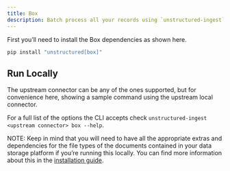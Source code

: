 ```yaml
---
title: Box 
description: Batch process all your records using `unstructured-ingest` to store structured outputs locally on your filesystem and upload those local files to a Box folder.
---
```


First you’ll need to install the Box dependencies as shown here.

```bash
pip install "unstructured[box]"

```


## Run Locally

The upstream connector can be any of the ones supported, but for convenience here, showing a sample command using the upstream local connector.


<CodeGroup>

  <BoxSh />

  <BoxPy />

</CodeGroup>


For a full list of the options the CLI accepts check `unstructured-ingest <upstream connector> box --help`.

NOTE: Keep in mind that you will need to have all the appropriate extras and dependencies for the file types of the documents contained in your data storage platform if you’re running this locally. You can find more information about this in the [installation guide](/open-source/installation/overview).